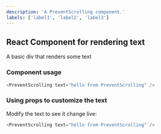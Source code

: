 ```yaml
---
description: 'A PreventScrolling component.'
labels: ['label1', 'label2', 'label3']
---
```



## React Component for rendering text

A basic div that renders some text

### Component usage
```js
<PreventScrolling text="hello from PreventScrolling" />
```

### Using props to customize the text

Modify the text to see it change live:
```js live
<PreventScrolling text="hello from PreventScrolling" />
```
